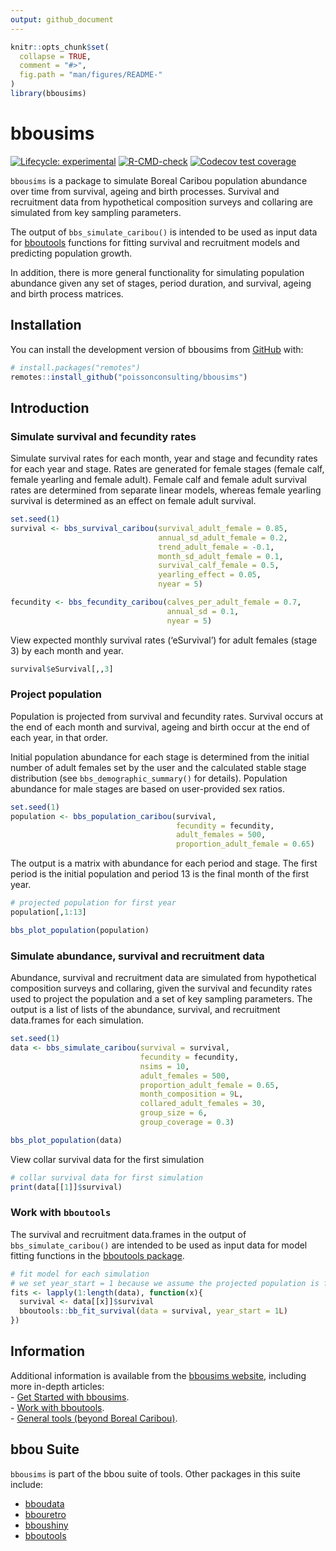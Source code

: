 ```yaml
---
output: github_document
---
```


<!-- README.md is generated from README.Rmd. Please edit that file -->

```r
knitr::opts_chunk$set(
  collapse = TRUE,
  comment = "#>",
  fig.path = "man/figures/README-"
)
library(bbousims)
```

# bbousims

<!-- badges: start -->
[![Lifecycle: experimental](https://img.shields.io/badge/lifecycle-experimental-orange.svg)](https://lifecycle.r-lib.org/articles/stages.html#experimental)
[![R-CMD-check](https://github.com/poissonconsulting/bbousims/actions/workflows/R-CMD-check.yaml/badge.svg)](https://github.com/poissonconsulting/bbousims/actions/workflows/R-CMD-check.yaml)
[![Codecov test coverage](https://codecov.io/gh/poissonconsulting/bbousims/branch/main/graph/badge.svg)](https://app.codecov.io/gh/poissonconsulting/bbousims?branch=main)
<!-- badges: end -->

`bbousims` is a package to simulate Boreal Caribou population abundance over time from survival, ageing and birth processes. 
Survival and recruitment data from hypothetical composition surveys and collaring are simulated from key sampling parameters.

The output of `bbs_simulate_caribou()` is intended to be used as input data for [bboutools](https://poissonconsulting.github.io/bboutools/) functions for fitting survival and recruitment models and predicting population growth. 

In addition, there is more general functionality for simulating population abundance given any set of stages, period duration, and survival, ageing and birth process matrices.

## Installation

You can install the development version of bbousims from [GitHub](https://github.com/) with:

``` r
# install.packages("remotes")
remotes::install_github("poissonconsulting/bbousims")
```

## Introduction

### Simulate survival and fecundity rates
Simulate survival rates for each month, year and stage and fecundity rates for each year and stage.
Rates are generated for female stages (female calf, female yearling and female adult).
Female calf and female adult survival rates are determined from separate linear models, whereas female yearling survival is determined as an effect on female adult survival. 

```r
set.seed(1)
survival <- bbs_survival_caribou(survival_adult_female = 0.85, 
                                 annual_sd_adult_female = 0.2,
                                 trend_adult_female = -0.1,
                                 month_sd_adult_female = 0.1,
                                 survival_calf_female = 0.5, 
                                 yearling_effect = 0.05,
                                 nyear = 5)

fecundity <- bbs_fecundity_caribou(calves_per_adult_female = 0.7, 
                                   annual_sd = 0.1,
                                   nyear = 5)
```
View expected monthly survival rates ('eSurvival') for adult females (stage 3) by each month and year.

```r
survival$eSurvival[,,3]
```

### Project population
Population is projected from survival and fecundity rates. 
Survival occurs at the end of each month and survival, ageing and birth occur at the end of each year, in that order.  

Initial population abundance for each stage is determined from the initial number of adult females set by the user and the calculated stable stage distribution (see `bbs_demographic_summary()` for details).
Population abundance for male stages are based on user-provided sex ratios. 


```r
set.seed(1)
population <- bbs_population_caribou(survival,
                                     fecundity = fecundity,
                                     adult_females = 500, 
                                     proportion_adult_female = 0.65)
```
The output is a matrix with abundance for each period and stage. The first period is the initial population and period 13 is the final month of the first year. 

```r
# projected population for first year
population[,1:13]
```

```r
bbs_plot_population(population)
```


### Simulate abundance, survival and recruitment data
Abundance, survival and recruitment data are simulated from hypothetical composition surveys and collaring, given the survival and fecundity rates used to project the population and a set of key sampling parameters. 
The output is a list of lists of the abundance, survival, and recruitment data.frames for each simulation.


```r
set.seed(1)
data <- bbs_simulate_caribou(survival = survival,
                             fecundity = fecundity,
                             nsims = 10,
                             adult_females = 500,
                             proportion_adult_female = 0.65,
                             month_composition = 9L,
                             collared_adult_females = 30,
                             group_size = 6, 
                             group_coverage = 0.3)
```

```r
bbs_plot_population(data)
```

View collar survival data for the first simulation
```r
# collar survival data for first simulation
print(data[[1]]$survival)
```

### Work with `bboutools`
The survival and recruitment data.frames in the output of `bbs_simulate_caribou()` are intended to be used as input data for model fitting functions in the [bboutools package]("https://poissonconsulting.github.io/bboutools/).

```r
# fit model for each simulation
# we set year_start = 1 because we assume the projected population is for the biological year
fits <- lapply(1:length(data), function(x){
  survival <- data[[x]]$survival
  bboutools::bb_fit_survival(data = survival, year_start = 1L)
})
```

## Information

Additional information is available from the [bbousims website](https://poissonconsulting.github.io/bbousims/), including more in-depth articles:  
- [Get Started with bbousims](https://poissonconsulting.github.io/bbousims/articles/bbousims.html).  
- [Work with bboutools](https://poissonconsulting.github.io/bbousims/articles/bboutools.html).  
- [General tools (beyond Boreal Caribou)](https://poissonconsulting.github.io/bbousims/articles/general.html).  

## bbou Suite

`bbousims` is part of the bbou suite of tools. 
Other packages in this suite include:

- [bboudata](https://github.com/poissonconsulting/bboudata)
- [bbouretro](https://github.com/poissonconsulting/bbouretro)
- [bboushiny](https://github.com/poissonconsulting/bboushiny)
- [bboutools](https://github.com/poissonconsulting/bboutools)

